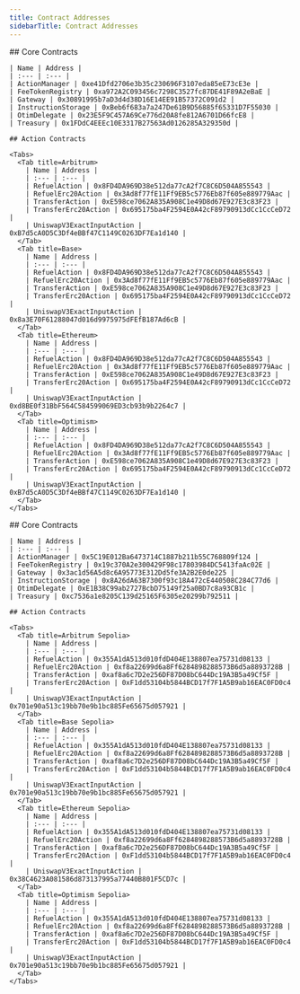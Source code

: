 ```yaml
---
title: Contract Addresses
sidebarTitle: Contract Addresses
---
```


<Tabs>
  <Tab title=Mainnet>
    ## Core Contracts
    
    | Name | Address |
    | :--- | :--- |
    | ActionManager | 0xe41Dfd2706e3b35c230696F3107eda85eE73cE3e |
    | FeeTokenRegistry | 0xa972A2C093456c7298C3527fc87DE41F89A2eBaE |
    | Gateway | 0x30891995b7aD3d4d38D16E14EE91B57372C091d2 |
    | InstructionStorage | 0xBeb6f683a7a247De61B9D56885f65331D7F55030 |
    | OtimDelegate | 0x23E5F9C457A69Ce776d20A8fe812A6701D66fcE8 |
    | Treasury | 0x1FDdC4EEEc10E3317B27563Ad0126285A329350d |

    ## Action Contracts

    <Tabs>
      <Tab title=Arbitrum>
        | Name | Address |
        | :--- | :--- |
        | RefuelAction | 0x8FD4DA969D38e512da77cA2f7C8C6D504A855543 |
        | RefuelErc20Action | 0x3Ad8f77fE11Ff9EB5c5776Eb87f605e889779Aac |
        | TransferAction | 0xE598ce7062A835A908C1e49D8d67E927E3c83F23 |
        | TransferErc20Action | 0x695175ba4F2594E0A42cF89790913dCc1CcCeD72 |
        | UniswapV3ExactInputAction | 0xB7d5cA0D5C3Df4eBBf47C1149C0263DF7Ea1d140 |
      </Tab>
      <Tab title=Base>
        | Name | Address |
        | :--- | :--- |
        | RefuelAction | 0x8FD4DA969D38e512da77cA2f7C8C6D504A855543 |
        | RefuelErc20Action | 0x3Ad8f77fE11Ff9EB5c5776Eb87f605e889779Aac |
        | TransferAction | 0xE598ce7062A835A908C1e49D8d67E927E3c83F23 |
        | TransferErc20Action | 0x695175ba4F2594E0A42cF89790913dCc1CcCeD72 |
        | UniswapV3ExactInputAction | 0x8a3E70F61288047d016d9975975dFEfB187Ad6cB |
      </Tab>
      <Tab title=Ethereum>
        | Name | Address |
        | :--- | :--- |
        | RefuelAction | 0x8FD4DA969D38e512da77cA2f7C8C6D504A855543 |
        | RefuelErc20Action | 0x3Ad8f77fE11Ff9EB5c5776Eb87f605e889779Aac |
        | TransferAction | 0xE598ce7062A835A908C1e49D8d67E927E3c83F23 |
        | TransferErc20Action | 0x695175ba4F2594E0A42cF89790913dCc1CcCeD72 |
        | UniswapV3ExactInputAction | 0xd8BE0f31BbF564C584599069ED3cb93b9b2264c7 |
      </Tab>
      <Tab title=Optimism>
        | Name | Address |
        | :--- | :--- |
        | RefuelAction | 0x8FD4DA969D38e512da77cA2f7C8C6D504A855543 |
        | RefuelErc20Action | 0x3Ad8f77fE11Ff9EB5c5776Eb87f605e889779Aac |
        | TransferAction | 0xE598ce7062A835A908C1e49D8d67E927E3c83F23 |
        | TransferErc20Action | 0x695175ba4F2594E0A42cF89790913dCc1CcCeD72 |
        | UniswapV3ExactInputAction | 0xB7d5cA0D5C3Df4eBBf47C1149C0263DF7Ea1d140 |
      </Tab>
    </Tabs>
    
  </Tab>
  <Tab title=Testnet>
    ## Core Contracts
    
    | Name | Address |
    | :--- | :--- |
    | ActionManager | 0x5C19E012Ba6473714C1887b211b55C768809f124 |
    | FeeTokenRegistry | 0x19c370A2e300429F98c17803984DC5413faAc02E |
    | Gateway | 0x3ac1d56A5d8c6A95773E312Dd5fe3A2B2E0de225 |
    | InstructionStorage | 0x8A26dA63B7300f93c18A472cE440508C284C77d6 |
    | OtimDelegate | 0xE1B38C99ab2727BcbD75149f25a0BD7c8a93CB1c |
    | Treasury | 0xc7536a1e8205C139d25165F6305e20299b792511 |

    ## Action Contracts

    <Tabs>
      <Tab title=Arbitrum Sepolia>
        | Name | Address |
        | :--- | :--- |
        | RefuelAction | 0x355A1dA513d010fdD404E138807ea75731d08133 |
        | RefuelErc20Action | 0xf8a22699d6a8Ff6284898288573B6d5a8893728B |
        | TransferAction | 0xaf8a6c7D2e256DF87D08bC644Dc19A3B5a49Cf5F |
        | TransferErc20Action | 0xF1dd53104b5844BCD17f7F1A5B9ab16EAC0FD0c4 |
        | UniswapV3ExactInputAction | 0x701e90a513c19bb70e9b1bc885Fe65675d057921 |
      </Tab>
      <Tab title=Base Sepolia>
        | Name | Address |
        | :--- | :--- |
        | RefuelAction | 0x355A1dA513d010fdD404E138807ea75731d08133 |
        | RefuelErc20Action | 0xf8a22699d6a8Ff6284898288573B6d5a8893728B |
        | TransferAction | 0xaf8a6c7D2e256DF87D08bC644Dc19A3B5a49Cf5F |
        | TransferErc20Action | 0xF1dd53104b5844BCD17f7F1A5B9ab16EAC0FD0c4 |
        | UniswapV3ExactInputAction | 0x701e90a513c19bb70e9b1bc885Fe65675d057921 |
      </Tab>
      <Tab title=Ethereum Sepolia>
        | Name | Address |
        | :--- | :--- |
        | RefuelAction | 0x355A1dA513d010fdD404E138807ea75731d08133 |
        | RefuelErc20Action | 0xf8a22699d6a8Ff6284898288573B6d5a8893728B |
        | TransferAction | 0xaf8a6c7D2e256DF87D08bC644Dc19A3B5a49Cf5F |
        | TransferErc20Action | 0xF1dd53104b5844BCD17f7F1A5B9ab16EAC0FD0c4 |
        | UniswapV3ExactInputAction | 0x38C4623A081586d873137995a77440B801F5CD7c |
      </Tab>
      <Tab title=Optimism Sepolia>
        | Name | Address |
        | :--- | :--- |
        | RefuelAction | 0x355A1dA513d010fdD404E138807ea75731d08133 |
        | RefuelErc20Action | 0xf8a22699d6a8Ff6284898288573B6d5a8893728B |
        | TransferAction | 0xaf8a6c7D2e256DF87D08bC644Dc19A3B5a49Cf5F |
        | TransferErc20Action | 0xF1dd53104b5844BCD17f7F1A5B9ab16EAC0FD0c4 |
        | UniswapV3ExactInputAction | 0x701e90a513c19bb70e9b1bc885Fe65675d057921 |
      </Tab>
    </Tabs>
    
  </Tab>
</Tabs>


